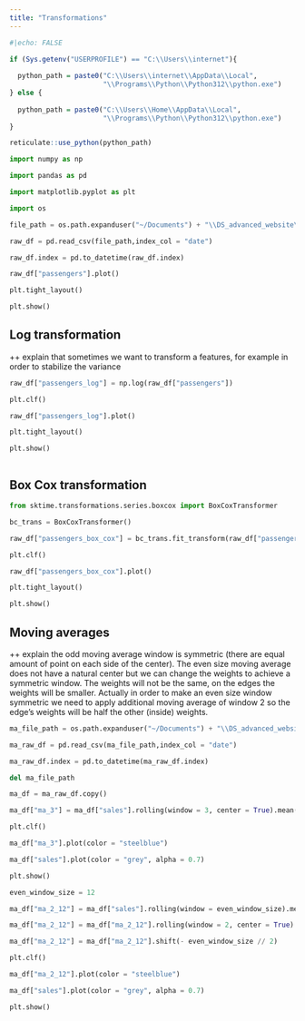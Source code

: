 ```yaml
---
title: "Transformations"
---
```


```r
#|echo: FALSE

if (Sys.getenv("USERPROFILE") == "C:\\Users\\internet"){
  
  python_path = paste0("C:\\Users\\internet\\AppData\\Local",
                       "\\Programs\\Python\\Python312\\python.exe")
} else {
  
  python_path = paste0("C:\\Users\\Home\\AppData\\Local",
                       "\\Programs\\Python\\Python312\\python.exe")
}

reticulate::use_python(python_path)

```

```python

import numpy as np

import pandas as pd

import matplotlib.pyplot as plt

import os 

```


```python

file_path = os.path.expanduser("~/Documents") + "\\DS_advanced_website\\data\\example_air_passengers.csv"

raw_df = pd.read_csv(file_path,index_col = "date")

raw_df.index = pd.to_datetime(raw_df.index)

```

```python

raw_df["passengers"].plot()

plt.tight_layout()

plt.show()

```

## Log transformation

++ explain that sometimes we want to transform a features, for example in order to stabilize the variance

```python

raw_df["passengers_log"] = np.log(raw_df["passengers"])

plt.clf()

raw_df["passengers_log"].plot()

plt.tight_layout()

plt.show()



```


## Box Cox transformation

```python

from sktime.transformations.series.boxcox import BoxCoxTransformer

bc_trans = BoxCoxTransformer()

raw_df["passengers_box_cox"] = bc_trans.fit_transform(raw_df["passengers"])

plt.clf()

raw_df["passengers_box_cox"].plot()

plt.tight_layout()

plt.show()


```



## Moving averages

++ explain the odd moving average window is symmetric (there are equal amount of point on each side of the center). The even size moving average does not have a natural center but we can change the weights to achieve a symmetric window. The weights will not be the same, on the edges the weights will be smaller. Actually in order to make an even size window symmetric we need to apply additional moving average of window 2 so the edge's weights will be half the other (inside) weights.


```python

ma_file_path = os.path.expanduser("~/Documents") + "\\DS_advanced_website\\data\\example_retail_sales.csv"

ma_raw_df = pd.read_csv(ma_file_path,index_col = "date")

ma_raw_df.index = pd.to_datetime(ma_raw_df.index)

del ma_file_path

```



```python

ma_df = ma_raw_df.copy()

ma_df["ma_3"] = ma_df["sales"].rolling(window = 3, center = True).mean()

```

```python

plt.clf()

ma_df["ma_3"].plot(color = "steelblue")

ma_df["sales"].plot(color = "grey", alpha = 0.7)

plt.show()

```


```python

even_window_size = 12

ma_df["ma_2_12"] = ma_df["sales"].rolling(window = even_window_size).mean()

ma_df["ma_2_12"] = ma_df["ma_2_12"].rolling(window = 2, center = True).mean()

ma_df["ma_2_12"] = ma_df["ma_2_12"].shift(- even_window_size // 2)

```



```python

plt.clf()

ma_df["ma_2_12"].plot(color = "steelblue")

ma_df["sales"].plot(color = "grey", alpha = 0.7)

plt.show()

```
